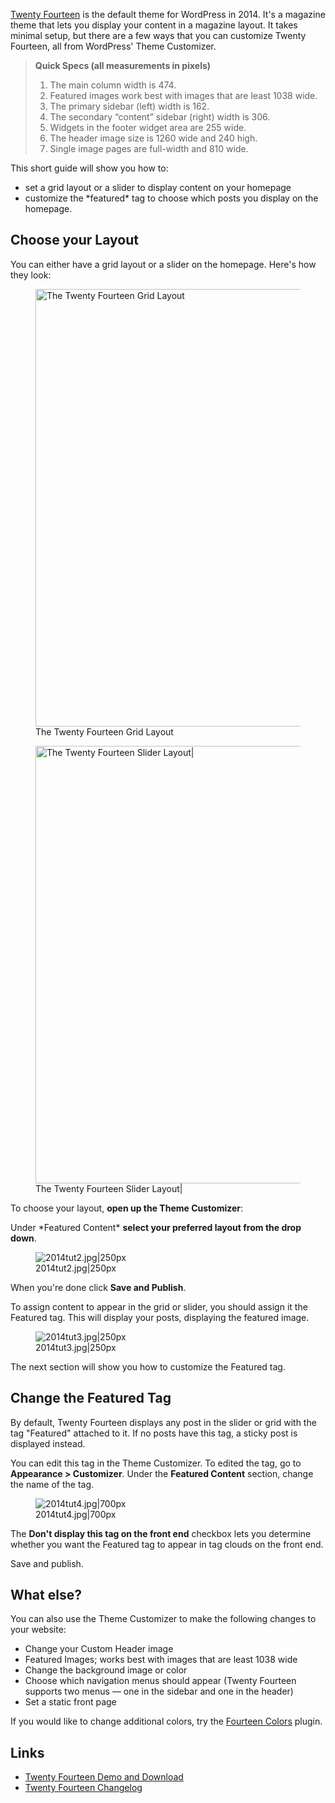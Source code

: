 {{Languages|
{{en|Twenty Fourteen}}
{{ja|Twenty Fourteen}}
}}

[http://wordpress.org/themes/twentyfourteen Twenty Fourteen] is the default theme for WordPress in 2014. It's a magazine theme that lets you display your content in a magazine layout. It takes minimal setup, but there are a few ways that you can customize Twenty Fourteen, all from WordPress' Theme Customizer.

<blockquote>
'''Quick Specs (all measurements in pixels)'''
# The main column width is 474.
# Featured images work best with images that are least 1038 wide.
# The primary sidebar (left) width is 162.
# The secondary “content” sidebar (right) width is 306.
# Widgets in the footer widget area are 255 wide.
# The header image size is 1260 wide and 240 high.
# Single image pages are full-width and 810 wide.
</blockquote>

This short guide will show you how to:

* set a grid layout or a slider to display content on your homepage
* customize the *featured* tag to choose which posts you display on the homepage.

== Choose your Layout ==

You can either have a grid layout or a slider on the homepage. Here's how they look:

[[File:2014gridlayout.jpg|700px|The Twenty Fourteen Grid Layout]]

[[File:2014sliderlayout.jpg|700px| The Twenty Fourteen Slider Layout|]]

To choose your layout, '''open up the Theme Customizer''':

Under *Featured Content* '''select your preferred layout from the drop down'''.

[[File:2014tut2.jpg|2014tut2.jpg|250px]]

When you're done click '''Save and Publish'''.

To assign content to appear in the grid or slider, you should assign it the Featured tag. This will display your posts, displaying the featured image. 

[[File:2014tut3.jpg|2014tut3.jpg|250px]]

The next section will show you how to customize the Featured tag.

== Change the Featured Tag ==

By default, Twenty Fourteen displays any post in the slider or grid with the tag "Featured" attached to it. If no posts have this tag, a sticky post is displayed instead.

You can edit this tag in the Theme Customizer. To edited the tag, go to '''Appearance > Customizer'''. Under the '''Featured Content''' section, change the name of the tag.

[[File:2014tut4.jpg|2014tut4.jpg|700px]]

The '''Don't display this tag on the front end''' checkbox lets you determine whether you want the Featured tag to appear in tag clouds on the front end.

Save and publish.

== What else? ==

You can also use the Theme Customizer to make the following changes to your website:

* Change your Custom Header image
* Featured Images; works best with images that are least 1038 wide
* Change the background image or color
* Choose which navigation menus should appear (Twenty Fourteen supports two menus — one in the sidebar and one in the header)
* Set a static front page

If you would like to change additional colors, try the [http://wordpress.org/plugins/fourteen-colors/ Fourteen Colors] plugin.

== Links ==

* [https://wordpress.org/themes/twentyfourteen/ Twenty Fourteen Demo and Download]
* [https://codex.wordpress.org/Twenty_Fourteen_Theme_Changelog Twenty Fourteen Changelog]